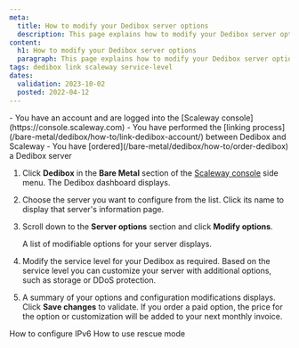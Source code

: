 ```yaml
---
meta:
  title: How to modify your Dedibox server options
  description: This page explains how to modify your Dedibox server options
content:
  h1: How to modify your Dedibox server options
  paragraph: This page explains how to modify your Dedibox server options
tags: dedibox link scaleway service-level
dates:
  validation: 2023-10-02
  posted: 2022-04-12
---
```


<Macro id="dedibox-scaleway-migration" />

<Macro id="requirements" />

<Message type="requirement">
  - You have an account and are logged into the [Scaleway console](https://console.scaleway.com)
  - You have performed the [linking process](/bare-metal/dedibox/how-to/link-dedibox-account/) between Dedibox and Scaleway
  - You have [ordered](/bare-metal/dedibox/how-to/order-dedibox) a Dedibox server
</Message>

1. Click **Dedibox** in the **Bare Metal** section of the [Scaleway console](https://console.scaleway.com) side menu. The Dedibox dashboard displays.
2. Choose the server you want to configure from the list. Click its name to display that server's information page.
3. Scroll down to the **Server options** section and click **Modify options**.

    A list of modifiable options for your server displays. 
4. Modify the service level for your Dedibox as required. Based on the service level you can customize your server with additional options, such as storage or DDoS protection.
    <Lightbox src="scaleway-modify-options.webp" alt="" />
5. A summary of your options and configuration modifications displays. Click **Save changes** to validate.
    <Message type="important">
      If you order a paid option, the price for the option or customization will be added to your next monthly invoice.
    </Message>


<Navigation title="See also">
  <PreviousButton to="/bare-metal/dedibox/how-to/configure-ipv6-dedibox">How to configure IPv6</PreviousButton>
  <NextButton to="/bare-metal/dedibox/how-to/use-rescue-mode">How to use rescue mode</NextButton>
</Navigation>